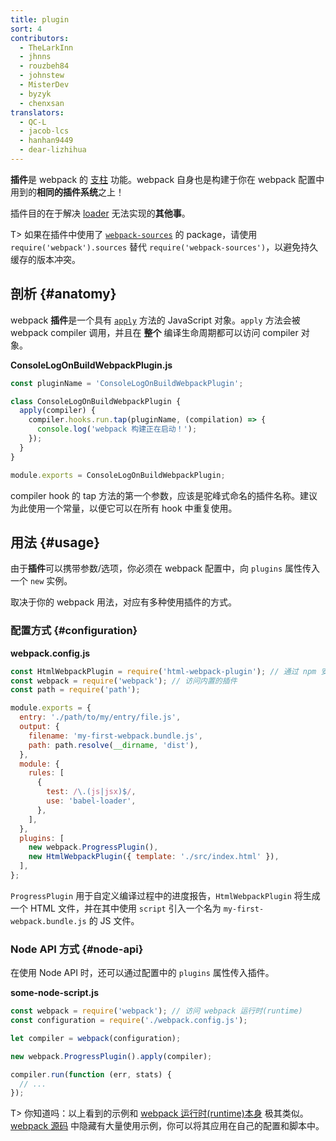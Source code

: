 ```yaml
---
title: plugin
sort: 4
contributors:
  - TheLarkInn
  - jhnns
  - rouzbeh84
  - johnstew
  - MisterDev
  - byzyk
  - chenxsan
translators:
  - QC-L
  - jacob-lcs
  - hanhan9449
  - dear-lizhihua
---
```


**插件**是 webpack 的 [支柱](https://github.com/webpack/tapable) 功能。webpack 自身也是构建于你在 webpack 配置中用到的**相同的插件系统**之上！

插件目的在于解决 [loader](/concepts/loaders) 无法实现的**其他事**。

T> 如果在插件中使用了 [`webpack-sources`](https://github.com/webpack/webpack-sources) 的 package，请使用 `require('webpack').sources` 替代 `require('webpack-sources')`，以避免持久缓存的版本冲突。

## 剖析 {#anatomy}

webpack **插件**是一个具有 [`apply`](https://developer.mozilla.org/en-US/docs/Web/JavaScript/Reference/Global_Objects/Function/apply) 方法的 JavaScript 对象。`apply` 方法会被 webpack compiler 调用，并且在 **整个** 编译生命周期都可以访问 compiler 对象。

**ConsoleLogOnBuildWebpackPlugin.js**

```javascript
const pluginName = 'ConsoleLogOnBuildWebpackPlugin';

class ConsoleLogOnBuildWebpackPlugin {
  apply(compiler) {
    compiler.hooks.run.tap(pluginName, (compilation) => {
      console.log('webpack 构建正在启动！');
    });
  }
}

module.exports = ConsoleLogOnBuildWebpackPlugin;
```

compiler hook 的 tap 方法的第一个参数，应该是驼峰式命名的插件名称。建议为此使用一个常量，以便它可以在所有 hook 中重复使用。

## 用法 {#usage}

由于**插件**可以携带参数/选项，你必须在 webpack 配置中，向 `plugins` 属性传入一个 `new` 实例。

取决于你的 webpack 用法，对应有多种使用插件的方式。

### 配置方式 {#configuration}

**webpack.config.js**

```javascript
const HtmlWebpackPlugin = require('html-webpack-plugin'); // 通过 npm 安装
const webpack = require('webpack'); // 访问内置的插件
const path = require('path');

module.exports = {
  entry: './path/to/my/entry/file.js',
  output: {
    filename: 'my-first-webpack.bundle.js',
    path: path.resolve(__dirname, 'dist'),
  },
  module: {
    rules: [
      {
        test: /\.(js|jsx)$/,
        use: 'babel-loader',
      },
    ],
  },
  plugins: [
    new webpack.ProgressPlugin(),
    new HtmlWebpackPlugin({ template: './src/index.html' }),
  ],
};
```

`ProgressPlugin` 用于自定义编译过程中的进度报告，`HtmlWebpackPlugin` 将生成一个 HTML 文件，并在其中使用 `script` 引入一个名为 `my-first-webpack.bundle.js` 的 JS 文件。

### Node API 方式 {#node-api}

在使用 Node API 时，还可以通过配置中的 `plugins` 属性传入插件。

**some-node-script.js**

```javascript
const webpack = require('webpack'); // 访问 webpack 运行时(runtime)
const configuration = require('./webpack.config.js');

let compiler = webpack(configuration);

new webpack.ProgressPlugin().apply(compiler);

compiler.run(function (err, stats) {
  // ...
});
```

T> 你知道吗：以上看到的示例和 [webpack 运行时(runtime)本身](https://github.com/webpack/webpack/blob/e7087ffeda7fa37dfe2ca70b5593c6e899629a2c/bin/webpack.js#L290-L292) 极其类似。[webpack 源码](https://github.com/webpack/webpack) 中隐藏有大量使用示例，你可以将其应用在自己的配置和脚本中。
